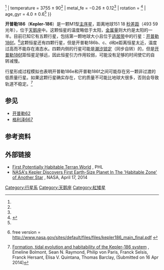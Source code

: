 {{更新|time=2019-02-07T13:51:01+00:00}}
{{noteTA
|1=zh-hant:克卜勒;zh-hans:开普勒
}}
{{Starbox begin
 | name= Kepler-186 <ref name=SIMBAD/>
}}
{{Starbox image
| image=[[File:Kepler-186.svg|250px]]
| caption= 红圈处为开普勒186<br>（2MASS J带图像）
}}
{{Starbox observe
 | epoch=[[J2000.0|J2000.0]] ([[International_Celestial_Reference_System|ICRS]])
 | constell=[[天鹅座|天鹅座]]
 | ra={{RA|19|54|36.651}}<ref name=SIMBAD>SIMBAD, [http://simbad.u-strasbg.fr/simbad/sim-basic?Ident=KIC8120608 KIC8120608] {{Wayback|url=http://simbad.u-strasbg.fr/simbad/sim-basic?Ident=KIC8120608 |date=20220309101303 }}</ref>
 | dec={{DEC|+43|57|18.06}}<ref name = SIMBAD />
 | appmag_v= 15.29<ref name="Souto2017">{{Cite journal|arxiv=1612.01598|last1=Souto|first1=Diogo|title=Chemical Abundances of M-dwarfs from the APOGEE Survey. I. The Exoplanet Hosting Stars Kepler-138 and Kepler-186|journal=The Astrophysical Journal|volume=835|issue=2|pages=239|last2=Cunha|first2=Katia|last3= Garcia-Hernandez|first3=D. A.|last4=Zamora|first4=Olga|last5= Allende Prieto|first5=C.|last6=Smith|first6=Verne|last7=Mahadevan|first7=Suvrath|last8=Blake|first8=Cullen|last9= Johnson|first9=J. A.|last10=Jonsson|first10=Henrik|last11=Pinsonneault|first11=Marc|last12=Holtzman|first12=Jon|last13= Majewski|first13=S. R.|last14=Shetrone|first14=Matthew|last15=Teske|first15=Johanna|last16=Nidever|first16=David|last17=Schiavon|first17=Ricardo|last18=Sobeck|first18=Jennifer|last19= Garcia Perez|first19=A. E.|last20= Gomez Maqueo Chew|first20=Y.|last21=Stassun|first21=Keivan|display-authors=1|year=2017|bibcode=2017ApJ...835..239S|doi=10.3847/1538-4357/835/2/239}}</ref>
}}
{{Starbox character
| class= M1V<ref name=NASAExoplanet>{{cite web|url=http://exoplanetarchive.ipac.caltech.edu/cgi-bin/DisplayOverview/nph-DisplayOverview?objname=Kepler-186+f|title=Kepler-186 f|work=NASA Exoplanet Archive|accessdate=19 July 2016|archive-date=2022-03-18|archive-url=https://web.archive.org/web/20220318185724/https://exoplanetarchive.ipac.caltech.edu/cgi-bin/DisplayOverview/nph-DisplayOverview?objname=Kepler-186+f}}</ref>
}}
{{Starbox detail
| mass = 0.544 ± 0.02<ref name=NASAExoplanet/>
| radius = 0.523 ± 0.02<ref name=NASAExoplanet/>
| luminosity_bolometric = 0.055 {{±|0.011|0.006}}<ref name=NASAExoplanet/>
| temperature = 3755 ± 90<ref name=NASAExoplanet/>
| metal_fe = −0.26 ± 0.12<ref name=NASAExoplanet/>
| rotation = {{val|34.404|0.075|s= 日}}<ref name="McQuillan2013">{{cite journal | title=Stellar Rotation Periods of The Kepler objects of Interest: A Dearth of Close-In Planets Around Fast Rotators | url=http://iopscience.iop.org/article/10.1088/2041-8205/775/1/L11/meta | last1=McQuillan | first1=A. | last2=Mazeh | first2=T. | last3=Aigrain | first3=S. | journal=The Astrophysical Journal Letters | volume=775 | issue=1 | at=L11 | year=2013 | arxiv=1308.1845 | bibcode=2013ApJ...775L..11M | doi=10.1088/2041-8205/775/1/L11 | access-date=2018-06-15 | archive-date=2022-06-05 | archive-url=https://web.archive.org/web/20220605104122/https://iopscience.iop.org/article/10.1088/2041-8205/775/1/L11/meta }}</ref>
| age_gyr = 4.0 ± 0.6<ref name=NASAExoplanet/>
}}
{{Starbox catalog
| names= {{KIC|8120608}}, [[Kepler_Object_of_Interest|KOI]]-571, <br>2MASS J19543665+4357180
}}
{{Starbox end}}

'''开普勒186'''（'''Kepler-186'''）是一颗M1型[[主序星|主序星]]，距离地球151 {{unicode|±}} 18 [[秒差距|秒差距]]（493 {{unicode|±}} 59 光年），位于[[天鹅座|天鹅座]]中。这颗恒星的温度略低于太阳，[[金属量|金属量]]则大约是太阳的一半。目前已知它有五颗行星，包括第一颗地球大小且位于[[适居带|适居带]]中的行星：[[开普勒186f|开普勒186f]]。<ref name="SCI-20140418">{{cite journal|title=An Earth-Sized Planet in the Habitable Zone of a Cool Star|journal=Science|date=2014-04-18|doi=10.1126/science.1249403|url=http://science.sciencemag.org/content/344/6181/277|language=en|volume=344|issue=6181|pages=277–280|issn=0036-8075|accessdate=2018-04-02|author=Elisa V. Quintana, Thomas Barclay, Sean N. Raymond, Jason F. Rowe, Emeline Bolmont, Douglas A. Caldwell, Steve B. Howell, Stephen R. Kane, Daniel Huber, Justin R. Crepp, Jack J. Lissauer, David R. Ciardi, Jeffrey L. Coughlin, Mark E. Everett, Christopher E. Henze, Elliott Horch, Howard Isaacson, Eric B. Ford, Fred C. Adams, Martin Still, Roger C. Hunter, Billy Quarles, Franck Selsis|archive-date=2018-02-03|archive-url=https://web.archive.org/web/20180203050350/http://science.sciencemag.org/content/344/6181/277|dead-url=no}} free version = http://www.nasa.gov/sites/default/files/files/kepler186_main_final.pdf {{Wayback|url=http://www.nasa.gov/sites/default/files/files/kepler186_main_final.pdf |date=20140418183443 }}</ref>这颗恒星还有四颗行星，但是开普勒186b、c、d和e距离恒星太近，温度过高而不能存在液态水。四颗内侧的行星可能是[[潮汐锁定|潮汐锁定]]（同步自转）的，但是[[开普勒186f|开普勒186f]]距恒星足够远，因此恒星引力作用较弱，可能没有足够的时间使它的自转减慢。

行星形成过程模拟也表明开普勒186e和开普勒186f之间可能存在另一颗非过渡的低质量行星。如果这颗行星确实存在，它的质量不可能比地球大很多，否则会导致轨道不稳定。<ref>[http://arxiv.org/abs/1404.4368 Formation, tidal evolution and habitability of the Kepler-186 system] {{Wayback|url=http://arxiv.org/abs/1404.4368 |date=20160819203957 }}, Emeline Bolmont, Sean N. Raymond, Philip von Paris, Franck Selsis, Franck Hersant, Elisa V. Quintana, Thomas Barclay, (Submitted on 16 Apr 2014)</ref>

{{OrbitboxPlanet begin
| name = Kepler-186
| table_ref=
}}
{{OrbitboxPlanet
| exoplanet = b
| period = 3.8867907
| semimajor = 0.0343
| radius_earth = 1.07
| eccentricity  = <0.24
| inclination = 83.65
}}
{{OrbitboxPlanet
| exoplanet = c
| period = 7.267302 	
| semimajor = 0.0451
| radius_earth = 1.25
| eccentricity = <0.24
| inclination = 85.94
}}
{{OrbitboxPlanet
| exoplanet = d
| period = 13.342996
| semimajor = 0.0781
| radius_earth = 1.4 
| eccentricity = <0.25
| inclination = 87.09
}}
{{OrbitboxPlanet
| exoplanet = e
| period = 22.407704
| semimajor = 0.11
| radius_earth = 1.27
| eccentricity = <0.24
| inclination = 88.24
}}
{{OrbitboxPlanet
| exoplanet = [[开普勒186f|f]]
| period = 129.9459
| semimajor = 0.356
| radius_earth = 1.11
| eccentricity = <0.34
| inclination = 89.9
}}
{{Orbitbox end}}

== 参见 ==

*[[开普勒62|开普勒62]]
*[[格利泽667|格利泽667]]

== 参考资料 ==

{{reflist}}

== 外部链接 ==

*[http://phl.upr.edu/press-releases/firstpotentiallyhabitableterranworld First Potentially Habitable Terran World] {{Wayback|url=http://phl.upr.edu/press-releases/firstpotentiallyhabitableterranworld |date=20140419145352 }}, PHL
*[http://www.nasa.gov/ames/kepler/nasas-kepler-discovers-first-earth-size-planet-in-the-habitable-zone-of-another-star/#.U1AZzVdZrZ4 NASA's Kepler Discovers First Earth-Size Planet In The 'Habitable Zone' of Another Star] {{Wayback|url=http://www.nasa.gov/ames/kepler/nasas-kepler-discovers-first-earth-size-planet-in-the-habitable-zone-of-another-star/#.U1AZzVdZrZ4 |date=20140417193242 }}, NASA, April 17, 2014

{{Stars of Cygnus}}

[[Category:行星系|Category:行星系]]
[[Category:天鹅座|Category:天鹅座]]
[[Category:紅矮星|Category:紅矮星]]